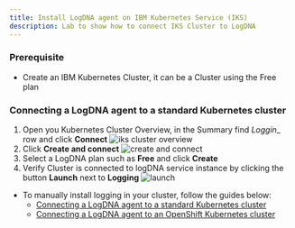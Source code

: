 ```yaml
---
title: Install LogDNA agent on IBM Kubernetes Service (IKS)
description: Lab to show how to connect IKS Cluster to LogDNA
---
```



### Prerequisite
- Create an IBM Kubernetes Cluster, it can be a Cluster using the Free plan

### Connecting a LogDNA agent to a standard Kubernetes cluster

1. Open you Kubernetes Cluster Overview, in the Summary find _Loggin__ row and click **Connect**
    ![iks cluster overview](./images/iks-connect-logdna.png)
1. Click **Create and connect**
    ![create and connect](./images/create-connect.png)
1. Select a LogDNA plan such as **Free** and click **Create**
1. Verify Cluster is connected to logDNA service instance by clicking the button **Launch** next to __Logging__
    ![launch](./images/connected-logdna.png)

- To manually install logging in your cluster, follow the guides below:
    - [Connecting a LogDNA agent to a standard Kubernetes cluster](https://cloud.ibm.com/docs/Log-Analysis-with-LogDNA?topic=Log-Analysis-with-LogDNA-config_agent_kube_cluster)
    - [Connecting a LogDNA agent to an OpenShift Kubernetes cluster](https://cloud.ibm.com/docs/Log-Analysis-with-LogDNA?topic=Log-Analysis-with-LogDNA-config_agent_os_cluster)
